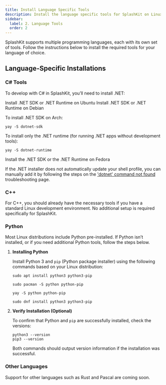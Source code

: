 ```yaml
---
title: Install Language Specific Tools
description: Install the language specific tools for SplashKit on Linux.
sidebar:
  label: 2. Language Tools
  order: 2
---
```



SplashKit supports multiple programming languages, each with its own set of tools. Follow the instructions below to install the required tools for your language of choice.

## Language-Specific Installations

### C# Tools

To develop with C# in SplashKit, you’ll need to install .NET:

<Tabs syncKey="linux-distro">
<TabItem label="Ubuntu/Debian">

<LinkButton icon="external" href="https://learn.microsoft.com/en-us/dotnet/core/install/linux-ubuntu" target="_blank">Install .NET SDK or .NET Runtime on Ubuntu</LinkButton>
<LinkButton icon="external" href="https://learn.microsoft.com/en-us/dotnet/core/install/linux-debian" target="_blank">Install .NET SDK or .NET Runtime on Debian</LinkButton>

</TabItem>
<TabItem label="Arch">

To install .NET SDK on Arch:

```shell
yay -S dotnet-sdk
```

To install only the .NET runtime (for running .NET apps without development tools):

```shell
yay -S dotnet-runtime
```

</TabItem>
<TabItem label="Fedora">

<LinkButton icon="external" href="https://learn.microsoft.com/en-us/dotnet/core/install/linux-fedora" target="_blank">Install the .NET SDK or the .NET Runtime on Fedora</LinkButton>

</TabItem>
</Tabs>

If the .NET installer does not automatically update your shell profile, you can manually add it by following the steps on the ['dotnet' command not found](/troubleshoot/linux/issue-6-dotnet-not-found) troubleshooting page.

### C++

For C++, you should already have the necessary tools if you have a standard Linux development environment. No additional setup is required specifically for SplashKit.

### Python

Most Linux distributions include Python pre-installed. If Python isn’t installed, or if you need additional Python tools, follow the steps below.

<Steps>

1. **Installing Python**

    Install Python 3 and `pip` (Python package installer) using the following commands based on your Linux distribution:

    <Tabs syncKey="linux-distro">
    <TabItem label="Ubuntu/Debian">

    ```shell
    sudo apt install python3 python3-pip
    ```

    </TabItem>

    <TabItem label="Arch">
    <Tabs syncKey="package-manager">
    <TabItem label="With pacman">

    ```shell
    sudo pacman -S python python-pip
    ```

    </TabItem>
    <TabItem label="With yay">

    ```shell
    yay -S python python-pip
    ```

    </TabItem>
    </Tabs>
    </TabItem>

    <TabItem label="Fedora">

    ```shell
    sudo dnf install python3 python3-pip
    ```

    </TabItem>
    </Tabs>

2. **Verify Installation (Optional)**

    To confirm that Python and `pip` are successfully installed, check the versions:

    ```shell
    python3 --version
    pip3 --version
    ```

    Both commands should output version information if the installation was successful.

</Steps>

### Other Languages

Support for other languages such as Rust and Pascal are coming soon.
